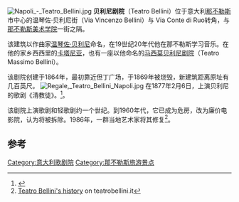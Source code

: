 [[File:Napoli_-_Teatro_Bellini.jpg|thumb]]
'''贝利尼剧院'''（Teatro Bellini）位于意大利[[那不勒斯|那不勒斯]]市中心的温琴佐·贝利尼街（Via Vincenzo Bellini）与 Via Conte di Ruo转角，与[[那不勒斯美术学院|那不勒斯美术学院]]一街之隔。
 
该建筑以作曲家[[温琴佐·贝利尼|温琴佐·贝利尼]]命名，在19世纪20年代他在那不勒斯学习音乐。在他的家乡西西里的[[卡塔尼亚|卡塔尼亚]]，也有一座以他命名的[[马西莫贝利尼剧院|马西莫贝利尼剧院]]（Teatro Massimo Bellini）。

该剧院创建于1864年，最初靠近但丁广场，于1869年被烧毁，新建筑距离原址有几百英尺。
[[File:Regale,_Teatro_Bellini_Napoli.jpg|thumb]]
在1877年2月6日，上演贝利尼的歌剧《清教徒》。<ref>{{Cite web |url=http://books.google.com/books?id=9N3TAAAAMAAJ |title=''Napoli nobilissima'', Volumes 13-15, page 106. |accessdate=2014-12-13 |archive-date=2014-06-30 |archive-url=https://web.archive.org/web/20140630175529/http://books.google.com/books?id=9N3TAAAAMAAJ |dead-url=no }}</ref>。

该剧院上演歌剧和轻歌剧约一个世纪。到1960年代，它已成为危房，改为廉价电影院，认为将被拆除。1986年，一群当地艺术家将其修复<ref>[http://www.teatrobellini.it/la-storia  Teatro Bellini's history] {{Wayback|url=http://www.teatrobellini.it/la-storia |date=20140320071807 }} on teatrobellini.it</ref>。

==参考==
{{Reflist}}
{{那不勒斯地标}}

[[Category:意大利歌剧院|Category:意大利歌剧院]]
[[Category:那不勒斯旅游景点|Category:那不勒斯旅游景点]]